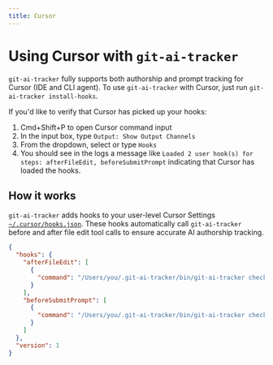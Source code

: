 ```yaml
---
title: Cursor
---
```


# Using Cursor with `git-ai-tracker`

`git-ai-tracker` fully supports both authorship and prompt tracking for Cursor (IDE and CLI agent). To use `git-ai-tracker` with Cursor, just run `git-ai-tracker install-hooks`.

If you'd like to verify that Cursor has picked up your hooks: 

1. Cmd+Shift+P to open Cursor command input
2. In the input box, type `Output: Show Output Channels`
3. From the dropdown, select or type `Hooks`
4. You should see in the logs a message like `Loaded 2 user hook(s) for steps: afterFileEdit, beforeSubmitPrompt` indicating that Cursor has loaded the hooks.

## How it works

`git-ai-tracker` adds hooks to your user-level Cursor Settings [`~/.cursor/hooks.json`](https://cursor.com/docs/agent/hooks). These hooks automatically call `git-ai-tracker` before and after file edit tool calls to ensure accurate AI authorship tracking.

```json
{
  "hooks": {
    "afterFileEdit": [
      {
        "command": "/Users/you/.git-ai-tracker/bin/git-ai-tracker checkpoint cursor --hook-input \"$(cat)\""
      }
    ],
    "beforeSubmitPrompt": [
      {
        "command": "/Users/you/.git-ai-tracker/bin/git-ai-tracker checkpoint cursor --hook-input \"$(cat)\""
      }
    ]
  },
  "version": 1
}
```
